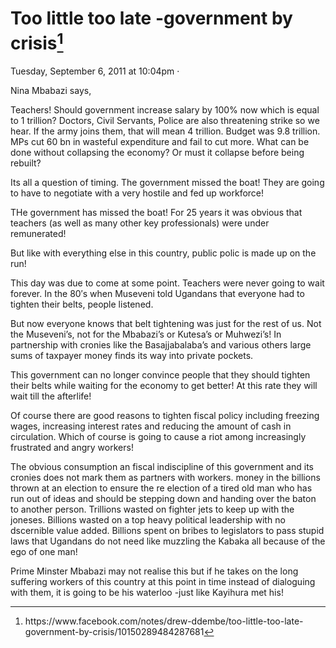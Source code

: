 # Too little too late -government by crisis^[https://www.facebook.com/notes/drew-ddembe/too-little-too-late-government-by-crisis/10150289484287681]

Tuesday, September 6, 2011 at 10:04pm ·


Nina Mbabazi says,

Teachers! Should government increase salary by 100% now which is equal to 1 trillion? Doctors, Civil Servants, Police are also threatening strike so we hear. If the army joins them, that will mean 4 trillion. Budget was 9.8 trillion. MPs cut 60 bn in wasteful expenditure and fail to cut more. What can be done without collapsing the economy? Or must it collapse before being rebuilt?

Its all a question of timing. The government missed the boat! They are going to have to negotiate with a very hostile and fed up workforce!

THe government has missed the boat! For 25 years it was obvious that teachers (as well as many other key professionals) were under remunerated!

But like with everything else in this country, public polic is made up on the run!

This day was due to come at some point. Teachers were never going to wait forever. In the 80′s when Museveni told Ugandans that everyone had to tighten their belts, people listened.

But now everyone knows that belt tightening was just for the rest of us. Not the Museveni's, not for the Mbabazi's or Kutesa's or Muhwezi's! In partnership with cronies like the Basajjabalaba's and various others large sums of taxpayer money finds its way into private pockets.

This government can no longer convince people that they should tighten their belts while waiting for the economy to get better! At this rate they will wait till the afterlife!

Of course there are good reasons to tighten fiscal policy including freezing wages, increasing interest rates and reducing the amount of cash in circulation. Which of course is going to cause a riot among increasingly frustrated and angry workers!

The obvious consumption an fiscal indiscipline of this government and its cronies does not mark them as partners with workers. money in the billions thrown at an election to ensure the re election of a tired old man who has run out of ideas and should be stepping down and handing over the baton to another person. Trillions wasted on fighter jets to keep up with the joneses. Billions wasted on a top heavy political leadership with no dscernible value added. Billions spent on bribes to legislators to pass stupid laws that Ugandans do not need like muzzling the Kabaka all because of the ego of one man!

Prime Minster Mbabazi may not realise this but if he takes on the long suffering workers of this country at this point in time instead of dialoguing with them, it is going to be his waterloo -just like Kayihura met his!
